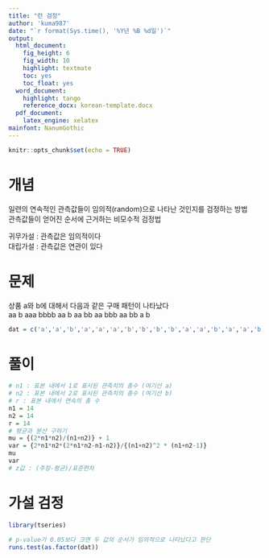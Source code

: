 ```yaml
---
title: "런 검정"
author: 'kuma987'
date: "`r format(Sys.time(), '%Y년 %B %d일')`"
output:
  html_document: 
    fig_height: 6
    fig_width: 10
    highlight: textmate
    toc: yes
    toc_float: yes
  word_document:
    highlight: tango
    reference_docx: korean-template.docx
  pdf_document:
    latex_engine: xelatex
mainfont: NanumGothic
---
```


```r
knitr::opts_chunk$set(echo = TRUE)
```

# 개념
일련의 연속적인 관측값들이 임의적(random)으로 나타난 것인지를 검정하는 방법  
관측값들이 얻어진 순서에 근거하는 비모수적 검정법  

귀무가설 : 관측값은 임의적이다  
대립가설 : 관측값은 연관이 있다



# 문제
상품 a와 b에 대해서 다음과 같은 구매 패턴이 나타났다  
aa b aaa bbbb aa b aa bb aa bbb aa bb a b
```r
dat = c('a','a','b','a','a','a','b','b','b','b','a','a','b','a','a','b','b','a','a','b','b','b','a','a','b','b','a','b')
```

# 풀이
```r
# n1 : 표본 내에서 1로 표시된 관측치의 총수 (여기선 a)
# n2 : 표본 내에서 2로 표시된 관측치의 총수 (여기선 b)
# r : 표본 내에서 연속의 총 수
n1 = 14
n2 = 14
r = 14
# 평균과 분산 구하기
mu = {(2*n1*n2)/(n1+n2)} + 1
var = {2*n1*n2*(2*n1*n2-n1-n2)}/{(n1+n2)^2 * (n1+n2-1)}
mu
var
# z값 : (주장-평균)/표준편차
```
# 가설 검정
```r
library(tseries)
```

```r
# p-value가 0.05보다 크면 두 값의 순서가 임의적으로 나타났다고 판단
runs.test(as.factor(dat))
```
